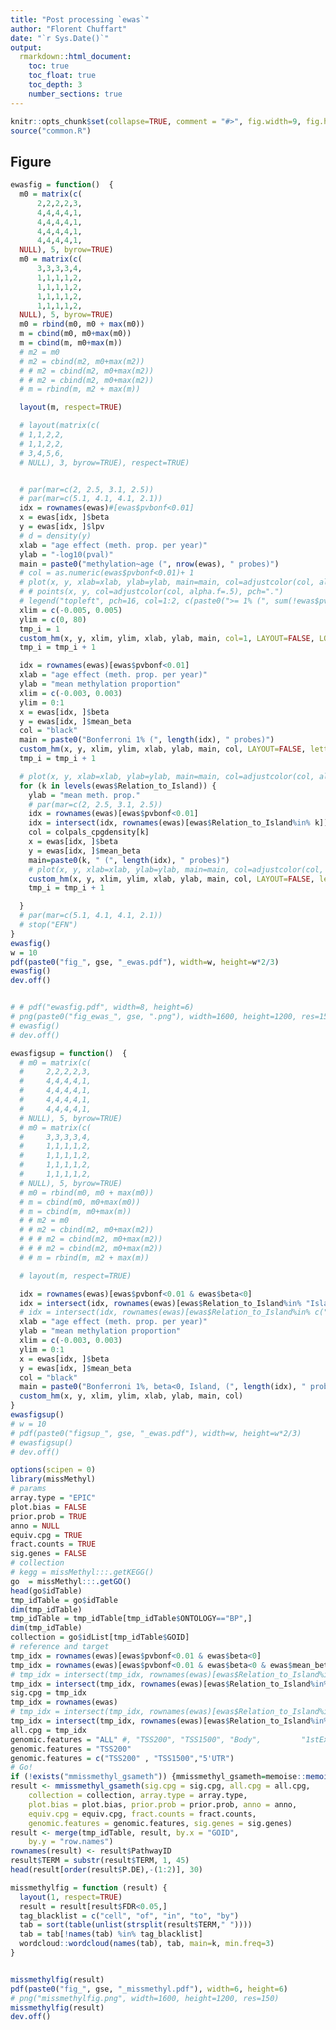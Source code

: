 ---
title: "Post processing `ewas`"
author: "Florent Chuffart"
date: "`r Sys.Date()`"
output: 
  rmarkdown::html_document:
    toc: true
    toc_float: true
    toc_depth: 3
    number_sections: true
---


```{r echo=FALSE}
knitr::opts_chunk$set(collapse=TRUE, comment = "#>", fig.width=9, fig.height=6, eval=TRUE, echo=FALSE, results="hide")
source("common.R")
```

## Figure

```{r figure ewas,fig.width=10, fig.height=10*2/3}
ewasfig = function()  {
  m0 = matrix(c(
      2,2,2,2,3,
      4,4,4,4,1,
      4,4,4,4,1,
      4,4,4,4,1,
      4,4,4,4,1,
  NULL), 5, byrow=TRUE)
  m0 = matrix(c(
      3,3,3,3,4,
      1,1,1,1,2,
      1,1,1,1,2,
      1,1,1,1,2,
      1,1,1,1,2,
  NULL), 5, byrow=TRUE)
  m0 = rbind(m0, m0 + max(m0))
  m = cbind(m0, m0+max(m0))
  m = cbind(m, m0+max(m))
  # m2 = m0
  # m2 = cbind(m2, m0+max(m2))
  # # m2 = cbind(m2, m0+max(m2))
  # # m2 = cbind(m2, m0+max(m2))
  # m = rbind(m, m2 + max(m))

  layout(m, respect=TRUE)

  # layout(matrix(c(
  # 1,1,2,2,
  # 1,1,2,2,
  # 3,4,5,6,
  # NULL), 3, byrow=TRUE), respect=TRUE)


  # par(mar=c(2, 2.5, 3.1, 2.5))
  # par(mar=c(5.1, 4.1, 4.1, 2.1))
  idx = rownames(ewas)#[ewas$pvbonf<0.01]
  x = ewas[idx, ]$beta
  y = ewas[idx, ]$lpv
  # d = density(y)
  xlab = "age effect (meth. prop. per year)"
  ylab = "-log10(pval)"
  main = paste0("methylation~age (", nrow(ewas), " probes)")
  # col = as.numeric(ewas$pvbonf<0.01)+ 1
  # plot(x, y, xlab=xlab, ylab=ylab, main=main, col=adjustcolor(col, alpha.f=.2), pch=16)
  # # points(x, y, col=adjustcolor(col, alpha.f=.5), pch=".")
  # legend("topleft", pch=16, col=1:2, c(paste0(">= 1% (", sum(!ewas$pvbonf<0.01), " probes)"), paste0("< 1% (", sum(ewas$pvbonf<0.01), " probes)")), title="Bonferroni")
  xlim = c(-0.005, 0.005)
  ylim = c(0, 80)
  tmp_i = 1
  custom_hm(x, y, xlim, ylim, xlab, ylab, main, col=1, LAYOUT=FALSE, LOGCOUNT=TRUE, wrapper_func=function(){abline(h=min(ewas[ewas$pvbonf<0.01, ]$lpv), col=2)}, letter=letters[tmp_i])
  tmp_i = tmp_i + 1

  idx = rownames(ewas)[ewas$pvbonf<0.01]
  xlab = "age effect (meth. prop. per year)"
  ylab = "mean methylation proportion"
  xlim = c(-0.003, 0.003)
  ylim = 0:1
  x = ewas[idx, ]$beta
  y = ewas[idx, ]$mean_beta
  col = "black"
  main = paste0("Bonferroni 1% (", length(idx), " probes)")
  custom_hm(x, y, xlim, ylim, xlab, ylab, main, col, LAYOUT=FALSE, letter=letters[tmp_i])
  tmp_i = tmp_i + 1

  # plot(x, y, xlab=xlab, ylab=ylab, main=main, col=adjustcolor(col, alpha.f=0.02*10000/length(idx)), pch=16, xlim=xlim, ylim=ylim)
  for (k in levels(ewas$Relation_to_Island)) {
    ylab = "mean meth. prop."
    # par(mar=c(2, 2.5, 3.1, 2.5))
    idx = rownames(ewas)[ewas$pvbonf<0.01]
    idx = intersect(idx, rownames(ewas)[ewas$Relation_to_Island%in% k])
    col = colpals_cpgdensity[k]
    x = ewas[idx, ]$beta
    y = ewas[idx, ]$mean_beta
    main=paste0(k, " (", length(idx), " probes)")
    # plot(x, y, xlab=xlab, ylab=ylab, main=main, col=adjustcolor(col, alpha.f=0.01*10000/length(idx)), pch=16, xlim=xlim, ylim=ylim)
    custom_hm(x, y, xlim, ylim, xlab, ylab, main, col, LAYOUT=FALSE, letter=letters[tmp_i])
    tmp_i = tmp_i + 1

  }
  # par(mar=c(5.1, 4.1, 4.1, 2.1))
  # stop("EFN")
}
ewasfig()
w = 10
pdf(paste0("fig_", gse, "_ewas.pdf"), width=w, height=w*2/3)
ewasfig()
dev.off()


# # pdf("ewasfig.pdf", width=8, height=6)
# png(paste0("fig_ewas_", gse, ".png"), width=1600, height=1200, res=150)
# ewasfig()
# dev.off()

```

```{r figure sup ewas,fig.width=10, fig.height=10*2/3}
ewasfigsup = function()  {
  # m0 = matrix(c(
  #     2,2,2,2,3,
  #     4,4,4,4,1,
  #     4,4,4,4,1,
  #     4,4,4,4,1,
  #     4,4,4,4,1,
  # NULL), 5, byrow=TRUE)
  # m0 = matrix(c(
  #     3,3,3,3,4,
  #     1,1,1,1,2,
  #     1,1,1,1,2,
  #     1,1,1,1,2,
  #     1,1,1,1,2,
  # NULL), 5, byrow=TRUE)
  # m0 = rbind(m0, m0 + max(m0))
  # m = cbind(m0, m0+max(m0))
  # m = cbind(m, m0+max(m))
  # # m2 = m0
  # # m2 = cbind(m2, m0+max(m2))
  # # # m2 = cbind(m2, m0+max(m2))
  # # # m2 = cbind(m2, m0+max(m2))
  # # m = rbind(m, m2 + max(m))

  # layout(m, respect=TRUE)

  idx = rownames(ewas)[ewas$pvbonf<0.01 & ewas$beta<0]
  idx = intersect(idx, rownames(ewas)[ewas$Relation_to_Island%in% "Island"])
  # idx = intersect(idx, rownames(ewas)[ewas$Relation_to_Island%in% c("Shore","Island")])
  xlab = "age effect (meth. prop. per year)"
  ylab = "mean methylation proportion"
  xlim = c(-0.003, 0.003)
  ylim = 0:1
  x = ewas[idx, ]$beta
  y = ewas[idx, ]$mean_beta
  col = "black"
  main = paste0("Bonferroni 1%, beta<0, Island, (", length(idx), " probes)")
  custom_hm(x, y, xlim, ylim, xlab, ylab, main, col)
}
ewasfigsup()
# w = 10
# pdf(paste0("figsup_", gse, "_ewas.pdf"), width=w, height=w*2/3)
# ewasfigsup()
# dev.off()


```

```{r eval=FALSE}
options(scipen = 0)
library(missMethyl)
# params
array.type = "EPIC"
plot.bias = FALSE
prior.prob = TRUE
anno = NULL
equiv.cpg = TRUE
fract.counts = TRUE
sig.genes = FALSE
# collection
# kegg = missMethyl:::.getKEGG()
go  = missMethyl:::.getGO()
head(go$idTable)
tmp_idTable = go$idTable
dim(tmp_idTable)
tmp_idTable = tmp_idTable[tmp_idTable$ONTOLOGY=="BP",]
dim(tmp_idTable)
collection = go$idList[tmp_idTable$GOID]
# reference and target
tmp_idx = rownames(ewas)[ewas$pvbonf<0.01 & ewas$beta<0]
tmp_idx = rownames(ewas)[ewas$pvbonf<0.01 & ewas$beta<0 & ewas$mean_beta>.5]
# tmp_idx = intersect(tmp_idx, rownames(ewas)[ewas$Relation_to_Island%in% "Island"])
tmp_idx = intersect(tmp_idx, rownames(ewas)[ewas$Relation_to_Island%in% c("Shore","Island")])
sig.cpg = tmp_idx
tmp_idx = rownames(ewas)
# tmp_idx = intersect(tmp_idx, rownames(ewas)[ewas$Relation_to_Island%in% "Island"])
tmp_idx = intersect(tmp_idx, rownames(ewas)[ewas$Relation_to_Island%in% c("Shore","Island")])
all.cpg = tmp_idx
genomic.features = "ALL" #, "TSS200", "TSS1500", "Body",         "1stExon", "3'UTR", "5'UTR", "ExonBnd"), sig.genes = FALSE)
genomic.features = "TSS200"
genomic.features = c("TSS200" , "TSS1500","5'UTR")
# Go!
if (!exists("mmissmethyl_gsameth")) {mmissmethyl_gsameth=memoise::memoise(missMethyl::gsameth)}
result <- mmissmethyl_gsameth(sig.cpg = sig.cpg, all.cpg = all.cpg, 
    collection = collection, array.type = array.type, 
    plot.bias = plot.bias, prior.prob = prior.prob, anno = anno, 
    equiv.cpg = equiv.cpg, fract.counts = fract.counts, 
    genomic.features = genomic.features, sig.genes = sig.genes)
result <- merge(tmp_idTable, result, by.x = "GOID", 
    by.y = "row.names")
rownames(result) <- result$PathwayID
result$TERM = substr(result$TERM, 1, 45)
head(result[order(result$P.DE),-(1:2)], 30)

missmethylfig = function (result) {
  layout(1, respect=TRUE)
  result = result[result$FDR<0.05,]
  tag_blacklist = c("cell", "of", "in", "to", "by")
  tab = sort(table(unlist(strsplit(result$TERM," "))))
  tab = tab[!names(tab) %in% tag_blacklist]
  wordcloud::wordcloud(names(tab), tab, main=k, min.freq=3)
}


missmethylfig(result)
pdf(paste0("fig_", gse, "_missmethyl.pdf"), width=6, height=6)
# png("missmethylfig.png", width=1600, height=1200, res=150)
missmethylfig(result)
dev.off()



```
